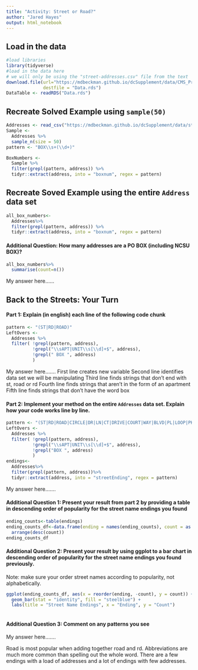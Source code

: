 ```yaml
---
title: "Activity: Street or Road?"
author: "Jared Hayes"
output: html_notebook
---
```


## Load in the data

```r
#load libraries 
library(tidyverse)
#load in the data here 
# we will only be using the "street-addresses.csv" file from the text
download.file(url="https://mdbeckman.github.io/dcSupplement/data/CMS_ProvidersSimple.rds",
              destfile = "Data.rds")
DataTable <- readRDS("Data.rds")


```

## Recreate Solved Example using `sample(50)`

```r
Addresses <- read_csv("https://mdbeckman.github.io/dcSupplement/data/street-addresses.csv")
Sample <- 
  Addresses %>%
  sample_n(size = 50)
pattern <- "BOX\\s+(\\d+)"

BoxNumbers <- 
  Sample %>%
  filter(grepl(pattern, address)) %>%
  tidyr::extract(address, into = "boxnum", regex = pattern)
```

## Recreate Soved Example using the entire `Address` data set

```r

all_box_numbers<-
  Addresses%>%
  filter(grepl(pattern, address)) %>%
  tidyr::extract(address, into = "boxnum", regex = pattern)

```

#### Additional Question: How many addresses are a PO BOX (including NCSU BOX)? 

```r
all_box_numbers%>%
  summarise(count=n())

```

My answer here...... 


## Back to the Streets: Your Turn

#### Part 1: Explain (in english) each line of the following code chunk

```r
pattern <- "(ST|RD|ROAD)"
LeftOvers <-
  Addresses %>% 
  filter( !grepl(pattern, address),
          !grepl("\\sAPT|UNIT\\s[\\d]+$", address),
          !grepl(" BOX ", address)
          )
```

My answer here.......
First line creates new variable 
Second line identifies data set we will be manipulating 
Third line finds strings that don't end with st, road or rd
Fourth line finds strings that aren't in the form of an apartment 
Fifth line finds strings that don't have the word box 

#### Part 2: Implement your method on the entire `Addresses` data set. Explain how your code works line by line.

```r

pattern <- "(ST|RD|ROAD|CIRCLE|DR|LN|CT|DRIVE|COURT|WAY|BLVD|PL|LOOP|PKWY|AVE|AVENUE|CV|CIR|LANE|TRAIL|TRL)"
LeftOvers <-
  Addresses %>% 
  filter( !grepl(pattern, address),
          !grepl("\\sAPT|UNIT\\s[\\d]+$", address),
          !grepl("BOX ", address)
          )
endings<-
  Addresses%>%
  filter(grepl(pattern, address))%>%
  tidyr::extract(address, into = "streetEnding", regex = pattern)
```

My answer here.......

#### Additional Question 1: Present your result from part 2 by providing a table in descending order of popularity for the street name endings you found

```r
ending_counts<-table(endings)
ending_counts_df<-data.frame(ending = names(ending_counts), count = as.vector(ending_counts))%>%
  arrange(desc(count))
ending_counts_df
```

#### Additional Question 2: Present your result by using ggplot to a bar chart in descending order of popularity for the street name endings you found previously.

Note: make sure your order street names according to popularity, not alphabetically.

```r
ggplot(ending_counts_df, aes(x = reorder(ending, -count), y = count)) +
  geom_bar(stat = "identity", fill = "steelblue") +
  labs(title = "Street Name Endings", x = "Ending", y = "Count") 
   
```

#### Additional Question 3: Comment on any patterns you see

My answer here.......

Road is most popular when adding together road and rd. 
Abbreviations are much more common than spelling out the whole word. 
There are a few endings with a load of addresses and a lot of endings with few addresses. 